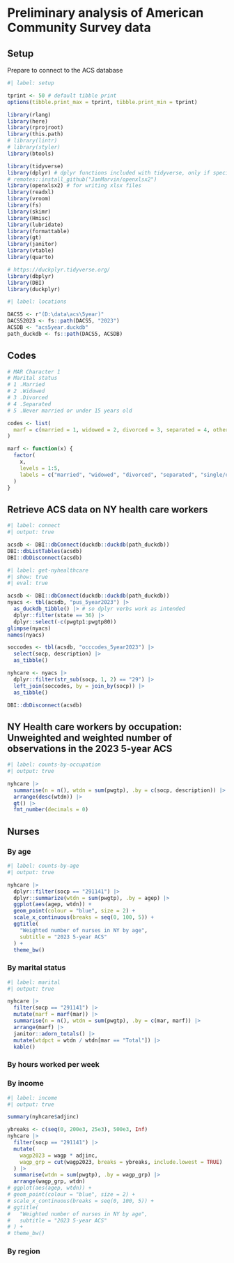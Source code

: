 # Preliminary analysis of American Community Survey data

## Setup

Prepare to connect to the ACS database

```r
#| label: setup

tprint <- 50 # default tibble print
options(tibble.print_max = tprint, tibble.print_min = tprint)

library(rlang)
library(here)
library(rprojroot)
library(this.path)
# library(lintr)
# library(styler)
library(btools)

library(tidyverse)
library(dplyr) # dplyr functions included with tidyverse, only if specifically loaded elsewhere
# remotes::install_github("JanMarvin/openxlsx2")
library(openxlsx2) # for writing xlsx files
library(readxl)
library(vroom)
library(fs)
library(skimr)
library(Hmisc)
library(lubridate)
library(formattable)
library(gt)
library(janitor)
library(vtable)
library(quarto)

# https://duckplyr.tidyverse.org/
library(dbplyr)
library(DBI)
library(duckplyr)

```

```r
#| label: locations

DACS5 <- r"(D:\data\acs\5year)"
DACS52023 <- fs::path(DACS5, "2023")
ACSDB <- "acs5year.duckdb"
path_duckdb <- fs::path(DACS5, ACSDB)

```

## Codes

```r

# MAR Character 1
# Marital status
# 1 .Married
# 2 .Widowed
# 3 .Divorced
# 4 .Separated
# 5 .Never married or under 15 years old

codes <- list(
  marf = c(married = 1, widowed = 2, divorced = 3, separated = 4, other = 5)
)

marf <- function(x) {
  factor(
    x,
    levels = 1:5,
    labels = c("married", "widowed", "divorced", "separated", "single/other")
  )
}

```

## Retrieve ACS data on NY health care workers

```r
#| label: connect
#| output: true

acsdb <- DBI::dbConnect(duckdb::duckdb(path_duckdb))
DBI::dbListTables(acsdb)
DBI::dbDisconnect(acsdb)

```


```r
#| label: get-nyhealthcare
#| show: true
#| eval: true

acsdb <- DBI::dbConnect(duckdb::duckdb(path_duckdb))
nyacs <- tbl(acsdb, "pus_5year2023") |>
  as_duckdb_tibble() |> # so dplyr verbs work as intended
  dplyr::filter(state == 36) |>
  dplyr::select(-c(pwgtp1:pwgtp80))
glimpse(nyacs)
names(nyacs)

soccodes <- tbl(acsdb, "occcodes_5year2023") |>
  select(socp, description) |>
  as_tibble()

nyhcare <- nyacs |>
  dplyr::filter(str_sub(socp, 1, 2) == "29") |>
  left_join(soccodes, by = join_by(socp)) |>
  as_tibble()

DBI::dbDisconnect(acsdb)

```


## NY Health care workers by occupation: Unweighted and weighted number of observations in the 2023 5-year ACS 

```r
#| label: counts-by-occupation
#| output: true

nyhcare |>
  summarise(n = n(), wtdn = sum(pwgtp), .by = c(socp, description)) |>
  arrange(desc(wtdn)) |>
  gt() |>
  fmt_number(decimals = 0)

```

## Nurses

### By age

```r
#| label: counts-by-age
#| output: true

nyhcare |>
  dplyr::filter(socp == "291141") |>
  dplyr::summarize(wtdn = sum(pwgtp), .by = agep) |>
  ggplot(aes(agep, wtdn)) +
  geom_point(colour = "blue", size = 2) +
  scale_x_continuous(breaks = seq(0, 100, 5)) +
  ggtitle(
    "Weighted number of nurses in NY by age",
    subtitle = "2023 5-year ACS"
  ) +
  theme_bw()

```

### By marital status

```r
#| label: marital
#| output: true

nyhcare |>
  filter(socp == "291141") |>
  mutate(marf = marf(mar)) |>
  summarise(n = n(), wtdn = sum(pwgtp), .by = c(mar, marf)) |>
  arrange(marf) |>
  janitor::adorn_totals() |>
  mutate(wtdpct = wtdn / wtdn[mar == "Total"]) |>
  kable()

```

### By hours worked per week



### By income

```r
#| label: income
#| output: true

summary(nyhcare$adjinc)

ybreaks <- c(seq(0, 200e3, 25e3), 500e3, Inf)
nyhcare |>
  filter(socp == "291141") |>
  mutate(
    wagp2023 = wagp * adjinc,
    wagp_grp = cut(wagp2023, breaks = ybreaks, include.lowest = TRUE)
  ) |>
  summarise(wtdn = sum(pwgtp), .by = wagp_grp) |>
  arrange(wagp_grp, wtdn)
# ggplot(aes(agep, wtdn)) +
# geom_point(colour = "blue", size = 2) +
# scale_x_continuous(breaks = seq(0, 100, 5)) +
# ggtitle(
#   "Weighted number of nurses in NY by age",
#   subtitle = "2023 5-year ACS"
# ) +
# theme_bw()

```



### By region


